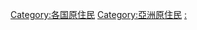 {{Categories by country|nocat}}

[[Category:各国原住民|Category:各国原住民]]
[[Category:亞洲原住民|Category:亞洲原住民]]
[[Category:亚洲各国族群|:]]